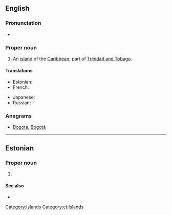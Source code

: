 ==English==

===Pronunciation===
* {{rhymes|eɪɡəʊ}}

===Proper noun===
{{wikipedia}}
{{en-proper noun}}

# An [[island]] of the [[Caribbean]], part of [[Trinidad and Tobago]].

====Translations====
{{trans-top|island of the Caribbean}}
* Estonian: {{t-|et|Tobago}}
* French: {{t-|fr|Tobago}}
{{trans-mid}}
* Japanese: {{t-|ja|トバゴ島|tr=tobagotō}}
* Russian: {{t|ru|Тобаго|m|tr=Tobágo}}
{{trans-bottom}}

===Anagrams===
* [[Bogota#English|Bogota]], [[Bogotá#English|Bogotá]]

[[Category:Islands]]

----

==Estonian==
{{wikipedia|lang=et}}

===Proper noun===
{{infl|et|proper noun}}

# {{l|en|Tobago}}

====See also====
* {{l|et|Trinidad ja Tobago}}

[[Category:et:Islands]]
